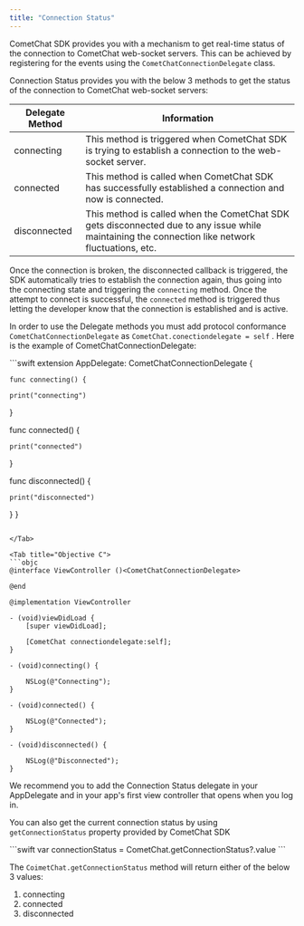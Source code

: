 ```yaml
---
title: "Connection Status"
---
```




CometChat SDK provides you with a mechanism to get real-time status of the connection to CometChat web-socket servers. This can be achieved by registering for the events using the `CometChatConnectionDelegate` class.

Connection Status provides you with the below 3 methods to get the status of the connection to CometChat web-socket servers:

| Delegate Method | Information                                                                                                                                      |
| --------------- | ------------------------------------------------------------------------------------------------------------------------------------------------ |
| connecting      | This method is triggered when CometChat SDK is trying to establish a connection to the web-socket server.                                        |
| connected       | This method is called when CometChat SDK has successfully established a connection and now is connected.                                         |
| disconnected    | This method is called when the CometChat SDK gets disconnected due to any issue while maintaining the connection like network fluctuations, etc. |

Once the connection is broken, the disconnected callback is triggered, the SDK automatically tries to establish the connection again, thus going into the connecting state and triggering the `connecting` method. Once the attempt to connect is successful, the `connected` method is triggered thus letting the developer know that the connection is established and is active.

In order to use the Delegate methods you must add protocol conformance `CometChatConnectionDelegate` as `CometChat.conectiondelegate = self` . Here is the example of CometChatConnectionDelegate:

<Tabs>
<Tab title="Swift">
```swift
extension AppDelegate: CometChatConnectionDelegate {

	func connecting() {
    
  	print("connecting")
  }
    
  func connected() {
        
    print("connected")  
  }
    
  func disconnected() {
  
  	print("disconnected")
  }
}
```

</Tab>

<Tab title="Objective C">
```objc
@interface ViewController ()<CometChatConnectionDelegate>

@end

@implementation ViewController

- (void)viewDidLoad {
    [super viewDidLoad];
    
    [CometChat connectiondelegate:self];
}

- (void)connecting() {
    
    NSLog(@"Connecting");
}

- (void)connected() {
    
    NSLog(@"Connected");
}

- (void)disconnected() {
    
    NSLog(@"Disconnected");
}
```

</Tab>

</Tabs>

<Note>

We recommend you to add the Connection Status delegate in your AppDelegate and in your app's first view controller that opens when you log in.

</Note>

You can also get the current connection status by using `getConnectionStatus` property provided by CometChat SDK

<Tabs>
<Tab title="Swift">
```swift
var connectionStatus = CometChat.getConnectionStatus?.value
```

</Tab>

</Tabs>

The `CoimetChat.getConnectionStatus` method will return either of the below 3 values:

1. connecting
2. connected
3. disconnected
